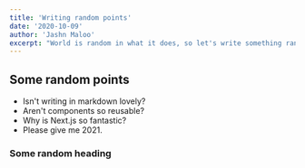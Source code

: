 ```yaml
---
title: 'Writing random points'
date: '2020-10-09'
author: 'Jashn Maloo'
excerpt: "World is random in what it does, so let's write something random"
---
```


## Some random points

- Isn't writing in markdown lovely?
- Aren't components so reusable?
- Why is Next.js so fantastic?
- Please give me 2021.

### Some random heading
